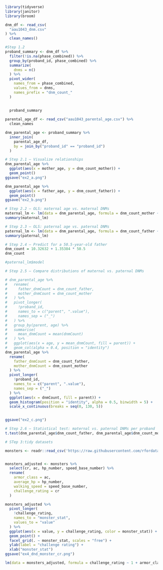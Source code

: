 ```r
library(tidyverse)
library(janitor)
library(broom)
```

```r
dnm_df <- read_csv(
  "aau1043_dnm.csv"
) %>% 
  clean_names()

#Step 1.2
proband_summary <- dnm_df %>% 
  filter(!is.na(phase_combined)) %>% 
  group_by(proband_id, phase_combined) %>% 
  summarize(
    dnms = n()
  ) %>% 
  pivot_wider(
    names_from = phase_combined,
    values_from = dnms,
    names_prefix = "dnm_count_"
  )
  
  
  proband_summary
```

```r
parental_age_df <- read_csv("aau1043_parental_age.csv") %>% 
  clean_names
```

```r
dnm_parental_age <- proband_summary %>% 
  inner_join(
    parental_age_df,
    by = join_by("proband_id" == "proband_id")
  )


```

```r
# Step 2.1 — Visualize relationships
dnm_parental_age %>% 
  ggplot(aes(x = mother_age, y = dnm_count_mother)) +
  geom_point()
ggsave("ex2_a.png")


```

```r
dnm_parental_age %>% 
  ggplot(aes(x = father_age, y = dnm_count_father)) +
  geom_point()
ggsave("ex2_b.png")
```

```r
# Step 2.2 — OLS: maternal age vs. maternal DNMs
maternal_lm <- lm(data = dnm_parental_age, formula = dnm_count_mother ~ 1 + mother_age)
summary(maternal_lm)
```

```r
# Step 2.3 — OLS: paternal age vs. paternal DNMs
paternal_lm <- lm(data = dnm_parental_age, formula = dnm_count_father ~ 1 + father_age)
summary(paternal_lm)
```

```r
# Step 2.4 — Predict for a 50.5-year-old father
dnm_count = 10.32632 + 1.35384 * 50.5
dnm_count

#paternal_lm$model
```

```r
# Step 2.5 — Compare distributions of maternal vs. paternal DNMs

# dnm_parental_age %>% 
#   rename(
#     father_dnmCount = dnm_count_father,
#     mother_dnmCount = dnm_count_mother
#   ) %>% 
#   pivot_longer(
#     !proband_id,
#     names_to = c("parent", ".value"),
#     names_sep = ("_")
#   ) %>% 
#   group_by(parent, age) %>% 
#   summarise(
#     mean_dnmCount = mean(dnmCount)
#   ) %>% 
#   ggplot(aes(x = age, y = mean_dnmCount, fill = parent)) +
#   geom_col(alpha = 0.4, position = "identity")
dnm_parental_age %>% 
  rename(
    father_dnmCount = dnm_count_father,
    mother_dnmCount = dnm_count_mother
  ) %>%
  pivot_longer(
    !proband_id,
    names_to = c("parent", ".value"),
    names_sep = ("_")
  ) %>% 
  ggplot(aes(x = dnmCount, fill = parent)) +
  geom_histogram(position = "identity", alpha = 0.5, binwidth = 5) +
  scale_x_continuous(breaks = seq(0, 130, 5))
  

ggsave("ex2_c.png")
```

```r
# Step 2.6 — Statistical test: maternal vs. paternal DNMs per proband
t.test(dnm_parental_age$dnm_count_father, dnm_parental_age$dnm_count_mother, paired = TRUE)

```

```r
# STep 3:tidy datasets

monsters <- readr::read_csv('https://raw.githubusercontent.com/rfordatascience/tidytuesday/main/data/2025/2025-05-27/monsters.csv')


monsters_adjusted <- monsters %>% 
  select(cr, ac, hp_number, speed_base_number) %>% 
  rename(
    armor_class = ac,
    average_hp = hp_number,
    walking_speed = speed_base_number,
    challenge_rating = cr
  )

monsters_adjusted %>% 
  pivot_longer(
    !challenge_rating,
    names_to = "monster_stat",
    values_to = "value"
  ) %>% 
  ggplot(aes(x = value, y = challenge_rating, color = monster_stat)) +
  geom_point() +
  facet_grid(. ~ monster_stat, scales = "free") +
  ylab(label = "challenge rating") +
  xlab("monster_stat")
ggsave("ex4_dnd_monster_cr.png")

```

```r
lm(data = monsters_adjusted, formula = challenge_rating ~ 1 + armor_class + average_hp + walking_speed) %>% summary()


```
